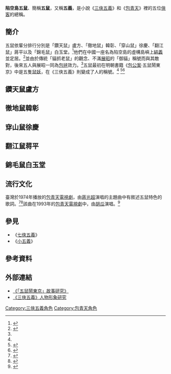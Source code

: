 {{refimprove|time=2014-04-13T06:42:08+00:00}}
'''陷空島五鼠'''、簡稱'''五鼠'''，又稱'''五義'''，是小說《[[三俠五義|三俠五義]]》和《[[包青天|包青天]]》裡的五位[[俠客|俠客]]的總稱。

==簡介==
五鼠依輩分排行分別是「鑽天鼠」盧方、「徹地鼠」韓彰、「穿山鼠」徐慶、「翻江鼠」蔣平以及「錦毛鼠」白玉堂。<ref name="俠義精神探討">{{cite journal zh |author= 陳威棣 |year= 2012 |title= 《三俠五義之俠義精神探討》 |pages= 81–92 |url= http://ndltd.ncl.edu.tw/cgi-bin/gs32/gsweb.cgi?o=dnclcdr&s=id=%22100HCU00045028%22.&searchmode=basic |accessdate= 2014-03-19 |journal=  |archive-url= https://web.archive.org/web/20140413123939/http://ndltd.ncl.edu.tw/cgi-bin/gs32/gsweb.cgi?o=dnclcdr&s=id=%22100HCU00045028%22.&searchmode=basic |archive-date= 2014-04-13 |dead-url= yes }}</ref>他們在中國一座名為陷空島的虛構島嶼上[[結義|結義]]並定居。<ref>{{cite web|title=【書史書趣】 《三俠五義》 裡的名山大川 |url=http://www.merit-times.com.tw/NewsPage.aspx?unid=248776|publisher=人間福報}}</ref>並由於傳統「貓抓老鼠」的觀念、不滿[[展昭|展昭]]的「御貓」稱號而與其敵對，後來五人與展昭一同為[[包拯|包拯]]效力。<ref name="俠義精神探討" />五鼠最初在明朝書籍《[[包公案|包公案]]·五鼠鬧東京》中是五隻[[妖怪|鼠妖]]，在《三俠五義》則變成了人的稱號。<ref name="俠義精神探討" />{{rp|45}} <ref>{{cite web|title=御貓展昭 是否真有其人？|url=http://news.sina.com/oth/chinesedaily/301-000-101-113/2009-04-04/02093765129.html|publisher=中國日報}}</ref><ref>{{cite book | url=http://books.google.com.tw/books?id=xRG2AAAAQBAJ&pg=PT103&lpg=PT103&dq=%E4%BA%94%E9%BC%A0&source=bl&ots=OcJLpydLk_&sig=B1PHZTPfa6iVss_bf_2EKwf4bjo&hl=zh-TW&sa=X&ei=7ghRU9evIMKklQX7g4Fo&ved=0CEEQ6AEwAziWAQ#v=onepage&q=%E4%BA%94%E9%BC%A0&f=false | title=《中國古典小說研究》 | publisher=遠流出版 | author=[[胡適|胡適]] | year=2005 | pages=110-111 | isbn=9789573207177}}</ref>

==鑽天鼠盧方==
{{main|盧方}}

==徹地鼠韓彰==
{{main|韓彰}}

==穿山鼠徐慶==
{{main|徐慶}}

==翻江鼠蒋平==
{{main|蒋平}}

==錦毛鼠白玉堂==
{{main|白玉堂}}

==流行文化==
臺灣於1974年播放的[[包青天_(1974年電視劇)|包青天電視劇]]，由[[蔣光超|蔣光超]]演唱的主題曲中有敘述五鼠特色的歌詞。<ref>{{cite journal zh |author= 曾慶文 |year=2011  |title=《俗文學包公戲曲文本五種探討》|pages= 79–82 |url=http://handle.ncl.edu.tw/11296/ndltd/76714829523579883610 |accessdate= 2014-04-14}} </ref><ref>{{cite web|title=搞笑鼻祖 ──諧星蔣光超|url=http://www.taiwan-panorama.com/tw/show_issue.php?id=200119001061c.txt&table=0&h1=%E5%A4%A7%E7%9C%BE%E5%82%B3%E6%92%AD&h2=%E9%9B%BB%E8%A6%96|publisher=台灣光華雜誌|accessdate=2014-04-13|archive-date=2016-03-04|archive-url=https://web.archive.org/web/20160304105723/http://www.taiwan-panorama.com/tw/show_issue.php?id=200119001061c.txt&table=0&h1=%E5%A4%A7%E7%9C%BE%E5%82%B3%E6%92%AD&h2=%E9%9B%BB%E8%A6%96|dead-url=no}}</ref>該曲在1993年的[[包青天_(1993年電視劇)|包青天電視劇]]中，由[[胡瓜|胡瓜]]演唱。<ref>{{cite web|author=張雅惠　盧冠妃|title=你會唱嗎？　經典八點檔主題曲傳唱度高|url=http://news.tvbs.com.tw/entry/523627|publisher=TVBS}}</ref>

==參見==
*《[[七俠五義|七俠五義]]》
*《[[小五義|小五義]]》

==參考資料==
{{reflist}}

==外部連結==
* [http://ndltd.ncl.edu.tw/cgi-bin/gs32/gsweb.cgi?o=dnclcdr&s=id=%22092CCU00045026%22.&searchmode=basic 《「五鼠鬧東京」故事研究》]{{zh-tw}}
* [https://web.archive.org/web/20080625120706/http://140.127.53.10/cgi-bin/cdrfb3/gsweb.cgi?o=dstdcdr 《三俠五義》人物形象研究]{{zh-tw}}

[[Category:三俠五義角色|Category:三俠五義角色]]
[[Category:包青天角色|Category:包青天角色]]